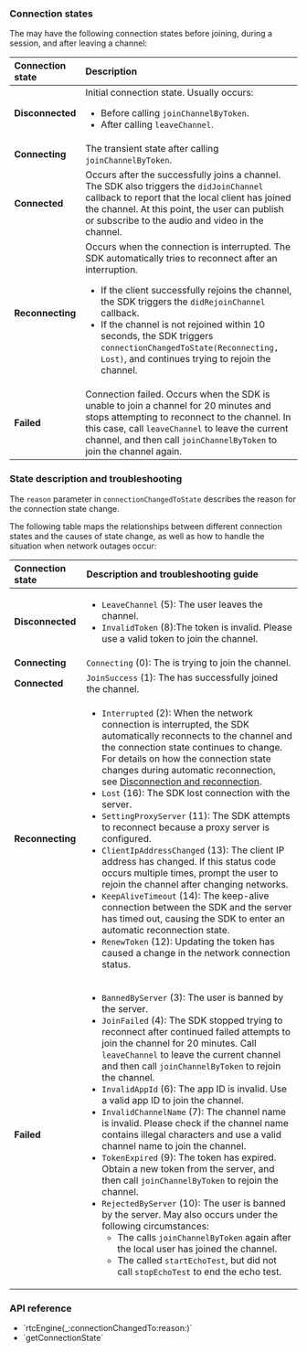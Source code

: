 <PlatformWrapper platform="ios">

### Connection states

The <Vpl k="CLIENT" /> may have the following connection states before joining, during a session, and after leaving a channel:

|Connection state |Description	|
|:-----------------|:-----------|
|**Disconnected** |Initial connection state. Usually occurs: <ul><li>Before calling `joinChannelByToken`.</li><li>After calling `leaveChannel`.</li></ul> |
|**Connecting** |The transient state after calling `joinChannelByToken`. |
|**Connected** |Occurs after the <Vpl k="CLIENT" /> successfully joins a channel. The SDK also triggers the `didJoinChannel` callback to report that the local client has joined the channel. At this point, the user can publish or subscribe to the audio and video in the channel. |
|**Reconnecting** |Occurs when the connection is interrupted. The SDK automatically tries to reconnect after an interruption. <ul><li>If the client successfully rejoins the channel, the SDK triggers the `didRejoinChannel` callback.</li><li>If the channel is not rejoined within 10 seconds, the SDK triggers `connectionChangedToState(Reconnecting, Lost)`, and continues trying to rejoin the channel.</li></ul> |
|**Failed** |Connection failed. Occurs when the SDK is unable to join a channel for 20 minutes and stops attempting to reconnect to the channel. In this case, call `leaveChannel` to leave the current channel, and then call `joinChannelByToken` to join the channel again. |

### State description and troubleshooting

The `reason` parameter in `connectionChangedToState` describes the reason for the connection state change.

The following table maps the relationships between different connection states and the causes of state change, as well as how to handle the situation when network outages occur:

|Connection state |Description and troubleshooting guide |
|:-----------------|:-----------|
|**Disconnected** |<ul><li>`LeaveChannel` (5): The user leaves the channel.</li><li>`InvalidToken` (8):The token is invalid. Please use a valid token to join the channel.</li></ul> |
|**Connecting** |`Connecting` (0): The <Vpl k="CLIENT" /> is trying to join the <Vg k="COMPANY" /> channel. |
|**Connected** |`JoinSuccess` (1): The <Vpl k="CLIENT" /> has successfully joined the channel. |
|**Reconnecting** |<ul><li>`Interrupted` (2): When the network connection is interrupted, the SDK automatically reconnects to the channel and the connection state continues to change. For details on how the connection state changes during automatic reconnection, see [Disconnection and reconnection](#disconnection-and-reconnection).</li><li>`Lost` (16): The SDK lost connection with the server.</li><li>`SettingProxyServer` (11): The SDK attempts to reconnect because a proxy server is configured.</li><li>`ClientIpAddressChanged` (13): The client IP address has changed. If this status code occurs multiple times, prompt the user to rejoin the channel after changing networks.</li><li>`KeepAliveTimeout` (14): The keep-alive connection between the SDK and the server has timed out, causing the SDK to enter an automatic reconnection state.</li><li>`RenewToken` (12): Updating the token has caused a change in the network connection status.</li></ul> |
|**Failed** |<ul><li>`BannedByServer` (3): The user is banned by the server.</li><li>`JoinFailed` (4): The SDK stopped trying to reconnect after continued failed attempts to join the channel for 20 minutes. Call `leaveChannel` to leave the current channel and then call `joinChannelByToken` to rejoin the channel.</li><li>`InvalidAppId` (6): The app ID is invalid. Use a valid app ID to join the channel.</li><li>`InvalidChannelName` (7): The channel name is invalid. Please check if the channel name contains illegal characters and use a valid channel name to join the channel.</li><li>`TokenExpired` (9): The token has expired. Obtain a new token from the <Vpl k="CLIENT" /> server, and then call `joinChannelByToken` to rejoin the channel.</li><li>`RejectedByServer` (10): The user is banned by the server. May also occurs under the following circumstances:<ul><li>The <Vpl k="CLIENT" /> calls `joinChannelByToken` again after the local user has joined the channel.</li><li>The <Vpl k="CLIENT" /> called `startEchoTest`, but did not call `stopEchoTest` to end the echo test.</li></ul></li></ul> |

### API reference

- <Link to="{{Global.API_REF_IOS_ROOT}}/agorartckit/agorartcenginedelegate/rtcengine(_:connectionchangedto:reason:)">`rtcEngine(_:connectionChangedTo:reason:)`</Link>
- <Link to="{{Global.API_REF_IOS_ROOT}}/agorartckit/agorartcenginekit/getconnectionstate()">`getConnectionState`</Link>

</PlatformWrapper>